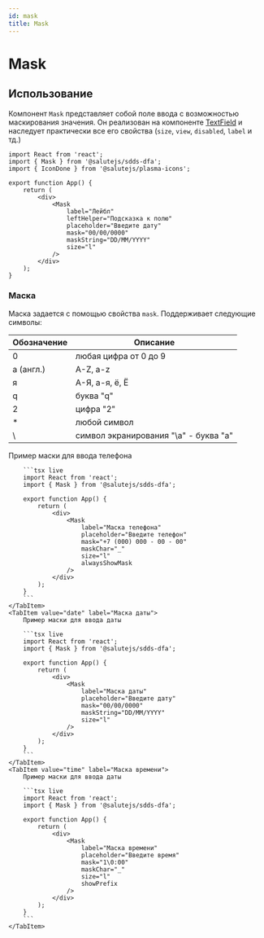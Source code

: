 ```yaml
---
id: mask
title: Mask
---
```




# Mask
<Description name="Mask" />
<PropsTable name="Mask" exclude={['css']} />

## Использование
Компонент `Mask` представляет собой поле ввода с возможностью маскирования значения.
Он реализован на компоненте [TextField](https://plasma.sberdevices.ru/b2c/components/textfield/) 
и наследует практически все его свойства (`size`, `view`, `disabled`, `label` и тд.)

```tsx live
import React from 'react';
import { Mask } from '@salutejs/sdds-dfa';
import { IconDone } from '@salutejs/plasma-icons';

export function App() {
    return (
        <div>
            <Mask
                label="Лейбл"
                leftHelper="Подсказка к полю"
                placeholder="Введите дату"
                mask="00/00/0000"
                maskString="DD/MM/YYYY"
                size="l"
            />
        </div>
    );
}
```

### Маска
Маска задается с помощью свойства `mask`.
Поддерживает следующие символы:

| Обозначение | Описание                              |
|-------------|---------------------------------------|
| 0           | любая цифра от 0 до 9                 |
| a (англ.)   | A-Z, a-z                              |
| я           | А-Я, а-я, ё, Ё                        |
| q           | буква "q"                             |
| 2           | цифра "2"                             |
| *           | любой символ                          |
| \           | символ экранирования "\a" - буква "a" |


<Tabs>
    <TabItem value="phone" label="Маска телефона">
        Пример маски для ввода телефона

        ```tsx live
        import React from 'react';
        import { Mask } from '@salutejs/sdds-dfa';

        export function App() {
            return (
                <div>
                    <Mask
                        label="Маска телефона"
                        placeholder="Введите телефон"
                        mask="+7 (000) 000 - 00 - 00"
                        maskChar="_"
                        size="l"
                        alwaysShowMask
                    />
                </div>
            );
        }
        ```
    </TabItem>
    <TabItem value="date" label="Маска даты">
        Пример маски для ввода даты

        ```tsx live
        import React from 'react';
        import { Mask } from '@salutejs/sdds-dfa';

        export function App() {
            return (
                <div>
                    <Mask
                        label="Маска даты"
                        placeholder="Введите дату"
                        mask="00/00/0000"
                        maskString="DD/MM/YYYY"
                        size="l"
                    />
                </div>
            );
        }
        ```
    </TabItem>
    <TabItem value="time" label="Маска времени">
        Пример маски для ввода даты

        ```tsx live
        import React from 'react';
        import { Mask } from '@salutejs/sdds-dfa';

        export function App() {
            return (
                <div>
                    <Mask
                        label="Маска времени"
                        placeholder="Введите время"
                        mask="1\0:00"
                        maskChar="_"
                        size="l"
                        showPrefix
                    />
                </div>
            );
        }
        ```
    </TabItem>
</Tabs>